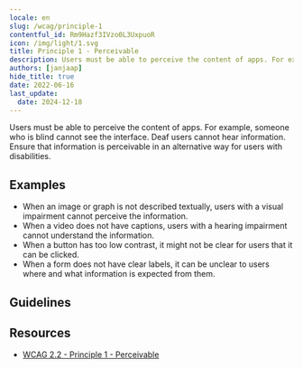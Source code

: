 ```yaml
---
locale: en
slug: /wcag/principle-1
contentful_id: Rm9Hazf3IVzo0L3UxpuoR
icon: /img/light/1.svg
title: Principle 1 - Perceivable
description: Users must be able to perceive the content of apps. For example, someone who is blind cannot see the interface. Deaf users cannot hear information. Ensure that information is perceivable in an alternative way for users with disabilities.
authors: [janjaap]
hide_title: true
date: 2022-06-16
last_update:
  date: 2024-12-18
---
```


<Hero
  title="Perceivable"
  image="/img/light/1.svg"
  imageDark="/img/dark/1.svg"
  alt="WCAG 1 icon"
  prefix="Principle 1"
/>

Users must be able to perceive the content of apps. For example, someone who is blind cannot see the interface. Deaf users cannot hear information. Ensure that information is perceivable in an alternative way for users with disabilities.

## Examples

- When an image or graph is not described textually, users with a visual impairment cannot perceive the information.
- When a video does not have captions, users with a hearing impairment cannot understand the information.
- When a button has too low contrast, it might not be clear for users that it can be clicked.
- When a form does not have clear labels, it can be unclear to users where and what information is expected from them.

## Guidelines

<LinkList title="Guidelines" isHighlighted={true}>
  <LinkListItem
    url="/en/guidelines/wcag/guideline-1-1"
    title="Guideline 1.1 - Text Alternatives"
    label="Text Alternatives"
    description="Content must be described as text to allow visual, auditory and tactile presentation."
    image="/img/light/1.1.svg"
    alt="WCAG 1.1 icon"
  />
  <LinkListItem
    url="/en/guidelines/wcag/guideline-1-2"
    title="Guideline 1.2 - Time-based Media"
    label="Time-based Media"
    description="Provide equal access to media by providing a transcript, subtitles, audio description and/or sign language."
    image="/img/light/1.2.svg"
    alt="WCAG 1.2 icon"
  />
  <LinkListItem
    url="/en/guidelines/wcag/guideline-1-3"
    title="Guideline 1.3 - Adaptable"
    label="Adaptable"
    description="Content must be available in a way that can be perceived by all users."
    image="/img/light/1.3.svg"
    alt="WCAG 1.3 icon"
  />
  <LinkListItem
    url="/en/guidelines/wcag/guideline-1-4"
    title="Guideline 1.4 - Distinguishable"
    label="Distinguishable"
    description="Users need to be able to distinguish foreground from background information."
    image="/img/light/1.4.svg"
    alt="WCAG 1.4 icon"
  />
</LinkList>

## Resources

- [WCAG 2.2 - Principle 1 - Perceivable](https://www.w3.org/TR/WCAG22/#perceivable)
